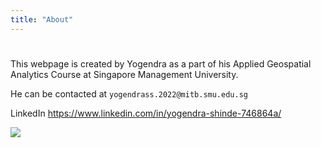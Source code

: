 ```yaml
---
title: "About"
---
```


# 

This webpage is created by Yogendra as a part of his Applied Geospatial Analytics Course at Singapore Management University.

He can be contacted at `yogendrass.2022@mitb.smu.edu.sg`

LinkedIn <https://www.linkedin.com/in/yogendra-shinde-746864a/>

![](images/logo-SMU.jpg){fig-align="left"}
